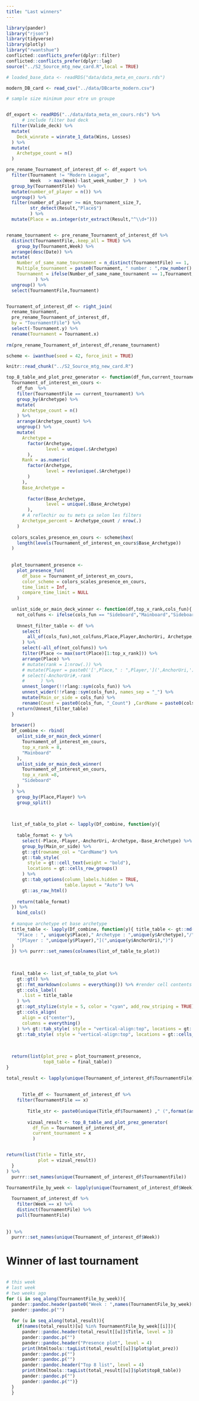 ---
title: "Last winners"
---


```{r setup, include=FALSE, message = FALSE, warning = FALSE} 
library(pander)
library("rjson")
library(tidyverse)
library(plotly)
library("rwantshue")
conflicted::conflicts_prefer(dplyr::filter)
conflicted::conflicts_prefer(dplyr::lag)
source("../S2_Source_mtg_new_card.R",local = TRUE)

# loaded_base_data <- readRDS("data/data_meta_en_cours.rds")

modern_DB_card <- read_csv("../data/DBcarte_modern.csv")

# sample size minimum pour etre un groupe


df_export <- readRDS("../data/data_meta_en_cours.rds") %>%
      # include filter bad deck
  filter(Valide_deck) %>% 
  mutate(
    Deck_winrate = winrate_1_data(Wins, Losses)
  ) %>%
  mutate(
    Archetype_count = n()
  ) 
```


```{r initial_data_loading}
pre_rename_Tournament_of_interest_df <- df_export %>%
  filter(Tournament != "Modern League",
         Week	> max(Week)-last_week_number_7	) %>% 
  group_by(TournamentFile) %>% 
  mutate(number_of_player = n()) %>% 
  ungroup() %>% 
  filter(number_of_player >= min_tournament_size_7,
         str_detect(Result,"Place$")
         ) %>% 
  mutate(Place = as.integer(str_extract(Result,"^\\d+")))


rename_tournament <- pre_rename_Tournament_of_interest_df %>%  
  distinct(TournamentFile,.keep_all = TRUE) %>%
    group_by(Tournament,Week) %>% 
  arrange(desc(Date)) %>% 
  mutate(
    Number_of_same_name_tournament = n_distinct(TournamentFile) == 1,
    Multiple_tournament = paste0(Tournament, " number : ",row_number() ),
    Tournament = ifelse(Number_of_same_name_tournament == 1,Tournament,Multiple_tournament)
           ) %>% 
  ungroup() %>% 
  select(TournamentFile,Tournament)


Tournament_of_interest_df <- right_join(
  rename_tournament,
  pre_rename_Tournament_of_interest_df,
  by = "TournamentFile") %>% 
  select(-Tournament.y) %>% 
  rename(Tournament = Tournament.x)
  
rm(pre_rename_Tournament_of_interest_df,rename_tournament)

scheme <- iwanthue(seed = 42, force_init = TRUE)  
```




```{r sources_introduction}
knitr::read_chunk("../S2_Source_mtg_new_card.R")
```







```{r function}
top_8_table_and_plot_prez_generator <- function(df_fun,current_tournament){
  Tournament_of_interest_en_cours <-
    df_fun  %>%
    filter(TournamentFile == current_tournament) %>%
    group_by(Archetype) %>%
    mutate(
      Archetype_count = n()
    ) %>%
    arrange(Archetype_count) %>% 
    ungroup() %>% 
    mutate(
      Archetype =
        factor(Archetype,
               level = unique(.$Archetype)
        ),
      Rank = as.numeric(
        factor(Archetype,
               level = rev(unique(.$Archetype))
        )
      ),
      Base_Archetype =
        
        factor(Base_Archetype,
               level = unique(.$Base_Archetype)
        ),
      # A reflechir ou tu mets ça selon les filters
      Archetype_percent = Archetype_count / nrow(.)
    )
  
  colors_scales_presence_en_cours <- scheme$hex(
    length(levels(Tournament_of_interest_en_cours$Base_Archetype))
  )
  
  
  plot_tournament_presence <- 
    plot_presence_fun(
      df_base = Tournament_of_interest_en_cours,
      color_scheme = colors_scales_presence_en_cours,
      time_limit = Inf,
      compare_time_limit = NULL
    )
  
  unlist_side_or_main_deck_winner <- function(df,top_x_rank,cols_fun){
    not_colfuns <- ifelse(cols_fun == "Sideboard","Mainboard","Sideboard")
    
    Unnest_filter_table <- df %>%  
      select(
        all_of(cols_fun),not_colfuns,Place,Player,AnchorUri, Archetype,Base_Archetype
      ) %>% 
      select(-all_of(not_colfuns)) %>% 
      filter(Place <= max(sort(Place)[1:top_x_rank])) %>% 
      arrange(Place) %>% 
      # mutate(rank = 1:nrow(.)) %>% 
      # mutate(Player = paste0('[',Place," : ",Player,'](',AnchorUri,')'))%>% 
      # select(-AnchorUri#,-rank
      #      ) %>%
      unnest_longer(!!rlang::sym(cols_fun)) %>%
      unnest_wider(!!rlang::sym(cols_fun), names_sep = "_") %>% 
      mutate(Main_or_side = cols_fun) %>% 
      rename(Count = paste0(cols_fun, "_Count") ,CardName = paste0(cols_fun, "_CardName"))
    return(Unnest_filter_table)
  }
  
  browser()
  Df_combine <- rbind(
    unlist_side_or_main_deck_winner(
      Tournament_of_interest_en_cours, 
      top_x_rank = 8,
      "Mainboard"
    ),
    unlist_side_or_main_deck_winner(
      Tournament_of_interest_en_cours,
      top_x_rank =8,
      "Sideboard"
    )
  ) %>% 
    group_by(Place,Player) %>% 
    group_split()
  

  
  list_of_table_to_plot <- lapply(Df_combine, function(y){
    
    table_format <- y %>% 
      select(-Place,-Player,-AnchorUri,-Archetype,-Base_Archetype) %>% 
      group_by(Main_or_side) %>%
      gt::gt(rowname_col = "CardName") %>%  
      gt::tab_style(
        style = gt::cell_text(weight = "bold"),
        locations = gt::cells_row_groups()
      ) %>%
      gt::tab_options(column_labels.hidden = TRUE,
                      table.layout = "Auto") %>%
      gt::as_raw_html()
    
    return(table_format)
  }) %>% 
    bind_cols()
  
  # manque archetype et base archetype
  title_table <- lapply(Df_combine, function(y){ title_table <- gt::md(paste0(
    "Place : ", unique(y$Place)," Archetype : ",unique(y$Archetype),"/",unique(y$Base_Archetype), "<br>",
    "[Player : ",unique(y$Player),"](",unique(y$AnchorUri),")")
  )
  }) %>% purrr::set_names(colnames(list_of_table_to_plot))
  
  
  
  final_table <- list_of_table_to_plot %>% 
    gt::gt() %>% 
    gt::fmt_markdown(columns = everything()) %>% #render cell contents as html
    gt::cols_label(
      .list = title_table
    ) %>% 
    gt::opt_stylize(style = 5, color = "cyan", add_row_striping = TRUE) %>%
    gt::cols_align(
      align = c("center"),
      columns = everything()
    ) %>% gt::tab_style( style = "vertical-align:top", locations = gt::cells_body() ) %>% 
    gt::tab_style( style = "vertical-align:top", locations = gt::cells_column_labels() )
  
  
  
  return(list(plot_prez = plot_tournament_presence,
              top8_table = final_table))
}
```



```{r}
total_result <- lapply(unique(Tournament_of_interest_df$TournamentFile), function(x){
        
  
      Title_df <- Tournament_of_interest_df %>%
    filter(TournamentFile == x) 
      
        Title_str <- paste0(unique(Title_df$Tournament) ," (",format(as.Date(unique(Title_df$Date)), "%d-%m-%Y"), ") Number of player : ", unique(Title_df$number_of_player))
  
        vizual_result <- top_8_table_and_plot_prez_generator(
          df_fun = Tournament_of_interest_df,
          current_tournament = x
          )


return(list(Title = Title_str,
            plot = vizual_result))
  }
) %>% 
  purrr::set_names(unique(Tournament_of_interest_df$TournamentFile))


```

```{r}
TournamentFile_by_week <- lapply(unique(Tournament_of_interest_df$Week),function(x){
  
  Tournament_of_interest_df %>%
    filter(Week == x) %>% 
    distinct(TournamentFile) %>% 
    pull(TournamentFile)
  
  
}) %>%
  purrr::set_names(unique(Tournament_of_interest_df$Week))
```



# Winner of last tournament

```{r, Introduction_chunk_7_top8, results='asis'}

```


```{r,  results='asis'}
# this week
# last week
# two weeks ago
for (i in seq_along(TournamentFile_by_week)){
  pander::pandoc.header(paste0("Week : ",names(TournamentFile_by_week)[i]), level = 2)
  pander::pandoc.p("")
  
  for (u in seq_along(total_result)){
    if(names(total_result)[u] %in% TournamentFile_by_week[[i]]){
      pander::pandoc.header(total_result[[u]]$Title, level = 3)
      pander::pandoc.p("")
      pander::pandoc.header("Presence plot", level = 4)
      print(htmltools::tagList(total_result[[u]]$plot$plot_prez))
      pander::pandoc.p("")
      pander::pandoc.p("")
      pander::pandoc.header("Top 8 list", level = 4)
      print(htmltools::tagList(total_result[[u]]$plot$top8_table))
      pander::pandoc.p("")
      pander::pandoc.p("")}
  }
  }
  
```

